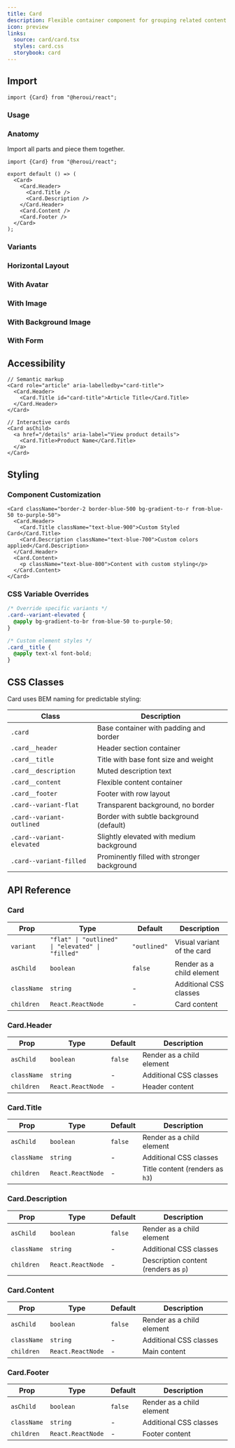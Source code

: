 ```yaml
---
title: Card
description: Flexible container component for grouping related content and actions
icon: preview
links:
  source: card/card.tsx
  styles: card.css
  storybook: card
---
```


## Import

```tsx
import {Card} from "@heroui/react";
```

### Usage

<ComponentPreview
  name="card-default"
/>

### Anatomy

Import all parts and piece them together.

```tsx
import {Card} from "@heroui/react";

export default () => (
  <Card>
    <Card.Header>
      <Card.Title />
      <Card.Description />
    </Card.Header>
    <Card.Content />
    <Card.Footer />
  </Card>
);
```

### Variants

<ComponentPreview
  name="card-variants"
/>

### Horizontal Layout

<ComponentPreview
  name="card-horizontal"
/>

### With Avatar

<ComponentPreview
  name="card-with-avatar"
/>

### With Image

<ComponentPreview
  name="card-with-image"
/>

### With Background Image

<ComponentPreview
  name="card-with-background-image"
/>

### With Form

<ComponentPreview
  name="card-with-form"
/>

## Accessibility

```tsx
// Semantic markup
<Card role="article" aria-labelledby="card-title">
  <Card.Header>
    <Card.Title id="card-title">Article Title</Card.Title>
  </Card.Header>
</Card>

// Interactive cards
<Card asChild>
  <a href="/details" aria-label="View product details">
    <Card.Title>Product Name</Card.Title>
  </a>
</Card>
```

## Styling

### Component Customization

```tsx
<Card className="border-2 border-blue-500 bg-gradient-to-r from-blue-50 to-purple-50">
  <Card.Header>
    <Card.Title className="text-blue-900">Custom Styled Card</Card.Title>
    <Card.Description className="text-blue-700">Custom colors applied</Card.Description>
  </Card.Header>
  <Card.Content>
    <p className="text-blue-800">Content with custom styling</p>
  </Card.Content>
</Card>
```

### CSS Variable Overrides

```css
/* Override specific variants */
.card--variant-elevated {
  @apply bg-gradient-to-br from-blue-50 to-purple-50;
}

/* Custom element styles */
.card__title {
  @apply text-xl font-bold;
}
```

## CSS Classes

Card uses BEM naming for predictable styling:

| Class | Description |
| --- | --- |
| `.card` | Base container with padding and border |
| `.card__header` | Header section container |
| `.card__title` | Title with base font size and weight |
| `.card__description` | Muted description text |
| `.card__content` | Flexible content container |
| `.card__footer` | Footer with row layout |
| `.card--variant-flat` | Transparent background, no border |
| `.card--variant-outlined` | Border with subtle background (default) |
| `.card--variant-elevated` | Slightly elevated with medium background |
| `.card--variant-filled` | Prominently filled with stronger background |

## API Reference

### Card

| Prop        | Type                                                      | Default      | Description                |
| ----------- | --------------------------------------------------------- | ------------ | -------------------------- |
| `variant`   | `"flat" \| "outlined" \| "elevated" \| "filled"`         | `"outlined"` | Visual variant of the card |
| `asChild`   | `boolean`                         | `false` | Render as a child element  |
| `className` | `string`                          | -       | Additional CSS classes     |
| `children`  | `React.ReactNode`                 | -       | Card content               |

### Card.Header

| Prop        | Type              | Default | Description               |
| ----------- | ----------------- | ------- | ------------------------- |
| `asChild`   | `boolean`         | `false` | Render as a child element |
| `className` | `string`          | -       | Additional CSS classes    |
| `children`  | `React.ReactNode` | -       | Header content            |

### Card.Title

| Prop        | Type              | Default | Description                      |
| ----------- | ----------------- | ------- | -------------------------------- |
| `asChild`   | `boolean`         | `false` | Render as a child element       |
| `className` | `string`          | -       | Additional CSS classes           |
| `children`  | `React.ReactNode` | -       | Title content (renders as `h3`) |

### Card.Description

| Prop        | Type              | Default | Description                     |
| ----------- | ----------------- | ------- | ------------------------------- |
| `asChild`   | `boolean`         | `false` | Render as a child element      |
| `className` | `string`          | -       | Additional CSS classes          |
| `children`  | `React.ReactNode` | -       | Description content (renders as `p`) |

### Card.Content

| Prop        | Type              | Default | Description               |
| ----------- | ----------------- | ------- | ------------------------- |
| `asChild`   | `boolean`         | `false` | Render as a child element |
| `className` | `string`          | -       | Additional CSS classes    |
| `children`  | `React.ReactNode` | -       | Main content              |

### Card.Footer

| Prop        | Type              | Default | Description               |
| ----------- | ----------------- | ------- | ------------------------- |
| `asChild`   | `boolean`         | `false` | Render as a child element |
| `className` | `string`          | -       | Additional CSS classes    |
| `children`  | `React.ReactNode` | -       | Footer content            |
